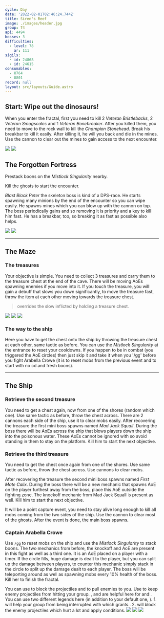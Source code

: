 ```yaml
---
cycle: Day
date: '2022-02-01T02:46:24.744Z'
title: Siren's Reef
image: ./images/header.jpg
group: T4
api: 4494
bosses: 3
difficulties:
  - level: 78
    ar: 111
sigils:
  - id: 24868
  - id: 24615
consumables:
  - 8764
  - 8801
record: null
layout: src/layouts/Guide.astro
---
```


<Grid>
<GridItem sm="12">

## Start: Wipe out the dinosaurs!

When you enter the fractal, first you need to kill 2 _Veteran Bristlebacks_, 2 _Veteran Smogscales_ and 1 _Veteran Bonebreaker_. After you killed them, you need to move to the rock wall to kill the _Champion Stonehead_. Break his breakbar to kill it easily. After killing it, he will <Condition name="Fear"/> you back and die in the mines. Use the cannon to clear out the mines to gain access to the next encounter.
</GridItem>

<GridItem sm="6">
<Image src={import("./images/sirens_mountains.jpg")} caption="Scenary in the starting area" />
</GridItem>

<GridItem sm="6">
<Image src={import("./images/sirens_shipwreck.jpg")} caption="The shipwreck" />
</GridItem>

<GridItem sm="12">

## The Forgotten Fortress

Prestack boons on the _Mistlock Singularity_ nearby.

Kill the ghosts to start the encounter.

_Blast Black Peter_ the skeleton boss is kind of a DPS-race. He starts spawning many minions by the end of the encounter so you can wipe easily. He spawns mines which you can blow up with the cannon on top. The boss periodically gains <Boon name="Swiftness"/> <Boon name="Protection"/> and <Boon name="Stability"/> so removing it is priority and a key to kill him fast. He has a breakbar, too, so breaking it as fast as possible also helps.
</GridItem>

<GridItem sm="6">
<Image src={import("./images/sirens_blasting_black_peter.jpg")} caption="Ghosts of the fortress" />
</GridItem>

<GridItem sm="6">
<Image src={import("./images/sirens_way_to_cave.jpg")} caption="Way to the maze" />
</GridItem>
</Grid>

---

<Grid>
<GridItem sm="12">

## The Maze

### The treasures

Your objective is simple. You need to collect 3 treasures and carry them to the treasure chest at the end of the cave. There will be moving AoEs spawning enemies if you move into it. If you touch the treasure, you will gain a debuff that slows you down significantly, to move the treasure fast, throw the item at each other moving towards the treasure chest.

> <Effect name="Superspeed"/> overrides the slow inflicted by holding a treasure chest.

</GridItem>

<GridItem sm="6">
<Image src={import("./images/sirens_cursed_treasure.jpg")} caption="Revealing AoEs" />
</GridItem>

<GridItem sm="6">
<Image src={import("./images/sirens_cursed_treasure_sack.jpg")} caption="Cursed treasure" />
</GridItem>

<GridItem sm="6">
<Image src={import("./images/sirens_cursed_chest.jpg")} caption="The treasure chest" />
</GridItem>

<GridItem sm="6">

### The way to the ship

Here you have to get the chest onto the ship by throwing the treasure chest at each other, same tactic as before. You can use the _Mistlock Singularity_ at the entrance to reset your cooldowns. If you happen to be in combat (you triggered the AoE circles) then just skip it and take it when you '/gg' before you fight Arabella Crowe (it is to reset mobs from the previous event and to start with no cd and fresh boons).
</GridItem>
</Grid>

---

## The Ship

<Grid>
<GridItem sm="6">

### Retrieve the second treasure

You need to get a chest again, now from one of the shores (random which one). Use same tactic as before, throw the chest across. There are 2 cannons each side of the ship, use it to clear mobs easily. After recovering the treasure the first mini boss spawns named _Mad Jack Squall_. During the boss there will be AoEs across the ship that blows players down the ship into the poisonous water. These AoEs cannot be ignored with <Boon name="Stability"> so avoid standing in them to stay on the platform. Kill him to start the next objective.</Boon>

### Retrieve the third treasure

You need to get the chest once again from one of the shores. Use same tactic as before, throw the chest across. Use cannons to clear mobs.

After recovering the treasure the second mini boss spawns named _First Mate Calix_. During the boss there will be a new mechanic that spawns AoE on the player furthest away from the boss, place this AoE outside the fighting zone. The knockoff mechanic from Mad Jack Squall is present as well. Kill him to start the next objective.

It will be a point capture event, you need to stay alive long enough to kill all mobs coming from the two sides of the ship. Use the cannon to clear most of the ghosts. After the event is done, the main boss spawns.

### Captain Arabella Crowe

Use `/gg` to reset mobs on the ship and use the _Mistlock Singularity_ to stack boons. The two mechanics from before, the knockoff and AoE are present in this fight as well as a third one. It is an AoE placed on a player with a timer. If the circle fills, huge damage is dealt to the player, but you can split up the damage between players, to counter this mechanic simply stack in the circle to split up the damage dealt to each player. The boss will be teleporting around as well as spawning mobs every 10% health of the boss. Kill her to finish the fractal.

<Tabs>
<Tab specialization="Scourge">
You can use <Skill name="Corrosive Poison Cloud"/> to block the projectiles and <Skill name="Chilling Grasp"/> to pull enemies to you.
</Tab>
<Tab specialization="Guardian">
Use <Skill name="Wall of Reflection"/> to keep enemy projectiles from hitting your group. <Skill name="Chapter 3: Valiant Bulwark"/>, <Skill name="Chapter 4: Stalwart Stand"/> and <Skill name="Epilogue: Unbroken Lines"/> are helpful here for <Boon name="Stability"/> and <Boon name="Resistance"/>.
</Tab>
<Tab specialization="Renegade">
You can use two different legends here (in addition to your default one, <Skill name="Legendary Renegade Stance"/>).
1. <Skill name="Legendary Dwarf Stance"/> will help your group from being interrupted with <Skill name="Inspiring Reinforcement"/> which grants <Boon name="Stability"/>.
2. <Skill name="Legendary Centaur Stance"/> will block the enemy projectiles which hurt a lot and apply conditions.
</Tab>
</Tabs>
</GridItem>

<GridItem sm="6">
<Image src={import("./images/sirens_ship.jpg")} caption="Final encounter on a ship" />
<Image src={import("./images/sirens_mad_jack_squall.jpg")} caption="Mad Jack Squall" />
<Image src={import("./images/sirens_first_mate_calix.jpg")} caption="First Mate Calix" />
</GridItem>
</Grid>
